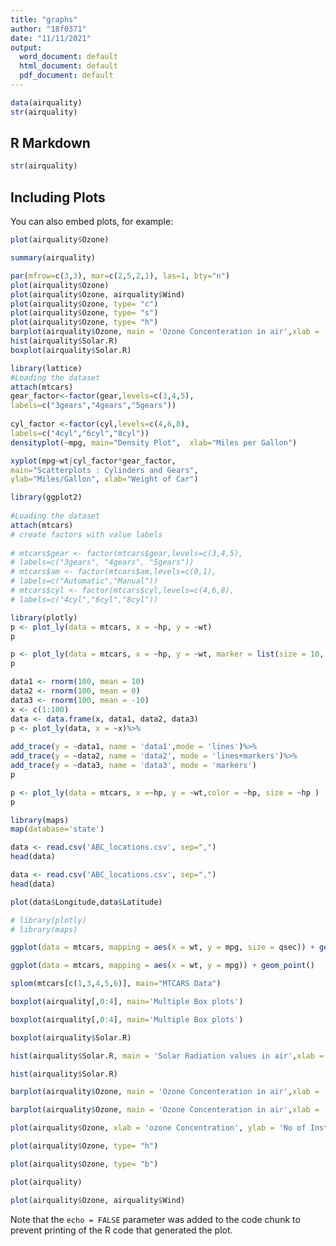 ---
title: "graphs"
author: "18f0371"
date: "11/11/2021"
output:
  word_document: default
  html_document: default
  pdf_document: default
---

```{r setup}

data(airquality)
str(airquality)
```

## R Markdown



```{r cars}

str(airquality)


```

## Including Plots

You can also embed plots, for example:

```{r plot1}

plot(airquality$Ozone)
```


```{r pressure }
summary(airquality)
```
```{r girdchart12}
par(mfrow=c(3,3), mar=c(2,5,2,1), las=1, bty="n")
plot(airquality$Ozone)
plot(airquality$Ozone, airquality$Wind)
plot(airquality$Ozone, type= "c")
plot(airquality$Ozone, type= "s")
plot(airquality$Ozone, type= "h")
barplot(airquality$Ozone, main = 'Ozone Concenteration in air',xlab = 'ozone levels', col='green',horiz = TRUE)
hist(airquality$Solar.R)
boxplot(airquality$Solar.R)
```


```{r girdchart2}
library(lattice)  
#Loading the dataset
attach(mtcars)
gear_factor<-factor(gear,levels=c(3,4,5),
labels=c("3gears","4gears","5gears")) 
   
cyl_factor <-factor(cyl,levels=c(4,6,8),
labels=c("4cyl","6cyl","8cyl"))
densityplot(~mpg, main="Density Plot",  xlab="Miles per Gallon")
```


```{r girdchart4}
xyplot(mpg~wt|cyl_factor*gear_factor,  
main="Scatterplots : Cylinders and Gears",  
ylab="Miles/Gallon", xlab="Weight of Car")
```


```{r ggplot12}
library(ggplot2)
   
#Loading the dataset
attach(mtcars)
# create factors with value labels 
 
# mtcars$gear <- factor(mtcars$gear,levels=c(3,4,5),  
# labels=c("3gears", "4gears", "5gears"))  
# mtcars$am <- factor(mtcars$am,levels=c(0,1),  
# labels=c("Automatic","Manual"))  
# mtcars$cyl <- factor(mtcars$cyl,levels=c(4,6,8),  
# labels=c("4cyl","6cyl","8cyl"))
```

```{r}
library(plotly)
p <- plot_ly(data = mtcars, x = ~hp, y = ~wt)
p
```


```{r}
p <- plot_ly(data = mtcars, x = ~hp, y = ~wt, marker = list(size = 10, color = 'rgba(255, 182, 193, .9)', line = list(color = 'rgba(152, 0, 0, .8)', width = 2)))
p
```
```{r}
data1 <- rnorm(100, mean = 10)   
data2 <- rnorm(100, mean = 0)   
data3 <- rnorm(100, mean = -10)   
x <- c(1:100)
data <- data.frame(x, data1, data2, data3)
p <- plot_ly(data, x = ~x)%>%   
    
add_trace(y = ~data1, name = 'data1',mode = 'lines')%>%             
add_trace(y = ~data2, name = 'data2', mode = 'lines+markers')%>% 
add_trace(y = ~data3, name = 'data3', mode = 'markers')
p
```
```{r}
p <- plot_ly(data = mtcars, x =~hp, y = ~wt,color = ~hp, size = ~hp )
p
```
```{r}
library(maps)
map(database='state')

data <- read.csv('ABC_locations.csv', sep=",")
head(data)
```

```{r}
data <- read.csv('ABC_locations.csv', sep=",")
head(data)
```

```{r}
plot(data$Longitude,data$Latitude)
```

```{r}
# library(plotly)
# library(maps)
```




```{r ggplot2}
ggplot(data = mtcars, mapping = aes(x = wt, y = mpg, size = qsec)) + geom_point()
```

```{r ggplot1}
ggplot(data = mtcars, mapping = aes(x = wt, y = mpg)) + geom_point()
```


```{r girdchart3}
splom(mtcars[c(1,3,4,5,6)], main="MTCARS Data")
```


```{r girdchart}
boxplot(airquality[,0:4], main='Multiple Box plots')
```


```{r barplot6}
boxplot(airquality[,0:4], main='Multiple Box plots')
```


```{r barplot5}
boxplot(airquality$Solar.R)
```


```{r barplot4}
hist(airquality$Solar.R, main = 'Solar Radiation values in air',xlab = 'Solar rad.', col='red')
```


```{r barplot3}
hist(airquality$Solar.R)
```


```{r barplot2}
barplot(airquality$Ozone, main = 'Ozone Concenteration in air',xlab = 'ozone levels', col='red',horiz = FALSE)
```


```{r barplot}
barplot(airquality$Ozone, main = 'Ozone Concenteration in air',xlab = 'ozone levels', col= 'green',horiz = TRUE)
```


```{r plot4lines3}
plot(airquality$Ozone, xlab = 'ozone Concentration', ylab = 'No of Instances', main = 'Ozone levels in NY city', col = 'green')
```


```{r plot4lines2}
plot(airquality$Ozone, type= "h")
```


```{r plot4lines}
plot(airquality$Ozone, type= "b")

```


```{r plot2}
plot(airquality)

```


```{r plot3}
plot(airquality$Ozone, airquality$Wind)
```

Note that the `echo = FALSE` parameter was added to the code chunk to prevent printing of the R code that generated the plot.
